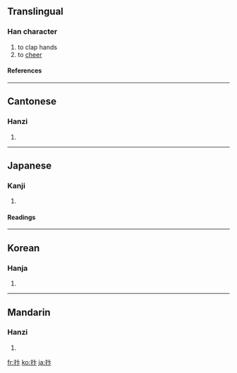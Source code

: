 {{see|拚}}

==Translingual==
===Han character===
{{Han char|rn=64|rad=手|as=04|sn=7|four=5003<sub>0</sub>|canj=手卜卜 (QYY)}}
# to clap hands
# to [[cheer]]
====References====
{{Han ref|kx=0420.070|dkj=11860|dj=0767.080|hdz=31843.020|uh=6283|ud=25219|bh=CAE7|bd=51943}}
----
==Cantonese==
===Hanzi===
{{yue-hanzi|jyut=|y=bin6}}
# {{defn|Cantonese}}
----
==Japanese==
===Kanji===
{{ja-kanji|grade=|rs=手04}}
# {{defn|Japanese}} 
====Readings====
{{ja-readings|on=[[べん]] (ben)|kun=[[うつ]] (utsu)}}
----
==Korean==
===Hanja===
{{ko-hanja|hangeul=변|eumhun=|rv=byeon|mr=pyŏn|y=pyen}}
# {{defn|Korean}}
----
==Mandarin==
===Hanzi===
{{cmn-hanzi|pin=[[biàn]] ([[bian4]])|wg=pien<sup>4</sup>}}
# {{defn|Mandarin}}

[[fr:抃]]
[[ko:抃]]
[[ja:抃]]